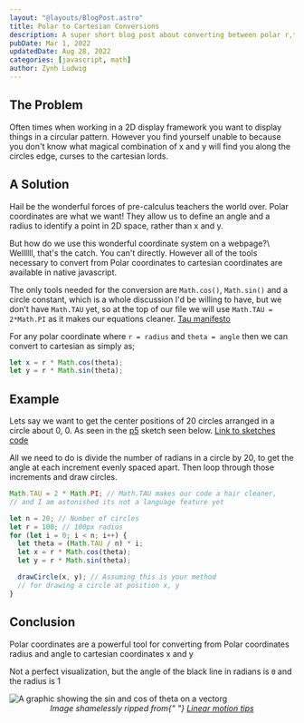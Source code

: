 ```yaml
---
layout: "@layouts/BlogPost.astro"
title: Polar to Cartesian Conversions
description: A super short blog post about converting between polar r,theta coordinates to standard x,y coordinates
pubDate: Mar 1, 2022
updatedDate: Aug 28, 2022
categories: [javascript, math]
author: Zynh Ludwig
---
```



## The Problem

Often times when working in a 2D display framework you want to display things
in a circular pattern. However you find yourself unable to because you don't
know what magical combination of x and y will find you along the circles edge,
curses to the cartesian lords.

## A Solution

Hail be the wonderful forces of pre-calculus teachers the world over. Polar
coordinates are what we want! They allow us to define an angle and a radius to
identify a point in 2D space, rather than x and y.

But how do we use this wonderful coordinate system on a webpage?\ Wellllll,
that's the catch. You can't directly. However all of the tools necessary to
convert from Polar coordinates to cartesian coordinates are available in native
javascript.

The only tools needed for the conversion are `Math.cos()`, `Math.sin()` and a
circle constant, which is a whole discussion I'd be willing to have, but we
don't have `Math.TAU` yet, so at the top of our file we will use `Math.TAU =
2*Math.PI` as it makes our equations cleaner. [Tau
manifesto](https://tauday.com/tau-manifesto)

For any polar coordinate where `r = radius` and `theta = angle` then we can
convert to cartesian as simply as;

```js
let x = r * Math.cos(theta);
let y = r * Math.sin(theta);
```

## Example

Lets say we want to get the center positions of 20 circles arranged in a circle
about 0, 0. As seen in the [p5](https://p5js.org/) sketch seen below. [Link to
sketches code](https://editor.p5js.org/Zynh0722/sketches/d6GHn4dXp)

<Circles />

All we need to do is divide the number of radians in a circle by 20, to get the
angle at each increment evenly spaced apart. Then loop through those increments
and draw circles.

```js
Math.TAU = 2 * Math.PI; // Math.TAU makes our code a hair cleaner,
// and I am astonished its not a language feature yet

let n = 20; // Number of circles
let r = 100; // 100px radius
for (let i = 0; i < n; i++) {
  let theta = (Math.TAU / n) * i;
  let x = r * Math.cos(theta);
  let y = r * Math.sin(theta);

  drawCircle(x, y); // Assuming this is your method
  // for drawing a circle at position x, y
}
```

## Conclusion

Polar coordinates are a powerful tool for converting from Polar coordinates
radius and angle to cartesian coordinates x and y

<SinCos />

Not a perfect visualization, but the angle of the black line in radians is `Θ`
and the radius is 1

<img
  style="margin:auto; display:block;"
  src="/assets/Polar-Cartesian-Coordinates-Feature.png"
  alt="A graphic showing the sin and cos of theta on a vectorg"
/>
<i style="text-align:center; display:block;">
  Image shamelessly ripped from{" "}
  <a href="https://www.linearmotiontips.com/motion-basics-difference-between-cartesian-and-polar-coordinate-systems/">
    Linear motion tips
  </a>
</i>
